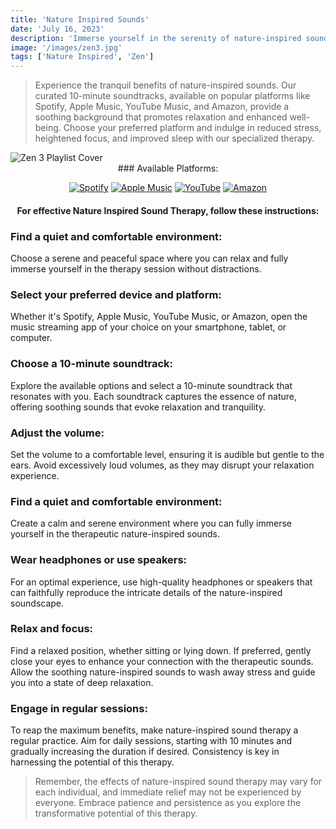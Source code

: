 ```yaml
---
title: 'Nature Inspired Sounds'
date: 'July 16, 2023'
description: 'Immerse yourself in the serenity of nature-inspired sounds for relaxation and well-being.'
image: '/images/zen3.jpg'
tags: ['Nature Inspired', 'Zen']
---
```




<Blockquote>
Experience the tranquil benefits of nature-inspired sounds. Our curated 10-minute soundtracks, available on popular platforms like Spotify, Apple Music, YouTube Music, and Amazon, provide a soothing background that promotes relaxation and enhanced well-being. Choose your preferred platform and indulge in reduced stress, heightened focus, and improved sleep with our specialized therapy.
</Blockquote>

<Image src="/images/zen3.jpg" alt="Zen 3 Playlist Cover" />

<div align="center">
### Available Platforms:

[![Spotify](/images/streaming-icons/spotify.png)](https://www.spotify.com/)
[![Apple Music](/images/streaming-icons/apple-music.png)](https://www.apple.com/apple-music/)
[![YouTube](/images/streaming-icons/youtube.png)](https://www.youtube.com/)
[![Amazon](/images/streaming-icons/amazon.png)](https://www.amazon.com/)

#### For effective Nature Inspired Sound Therapy, follow these instructions:
</div>

### <Highlighter>Find a quiet and comfortable environment:</Highlighter>
Choose a serene and peaceful space where you can relax and fully immerse yourself in the therapy session without distractions.

### <Highlighter>Select your preferred device and platform:</Highlighter>
Whether it's Spotify, Apple Music, YouTube Music, or Amazon, open the music streaming app of your choice on your smartphone, tablet, or computer.

### <Highlighter>Choose a 10-minute soundtrack:</Highlighter>
Explore the available options and select a 10-minute soundtrack that resonates with you. Each soundtrack captures the essence of nature, offering soothing sounds that evoke relaxation and tranquility.

### <Highlighter>Adjust the volume: </Highlighter>
Set the volume to a comfortable level, ensuring it is audible but gentle to the ears. Avoid excessively loud volumes, as they may disrupt your relaxation experience.

### <Highlighter>Find a quiet and comfortable environment:</Highlighter>
Create a calm and serene environment where you can fully immerse yourself in the therapeutic nature-inspired sounds.

### <Highlighter>Wear headphones or use speakers:</Highlighter>
For an optimal experience, use high-quality headphones or speakers that can faithfully reproduce the intricate details of the nature-inspired soundscape.

### <Highlighter>Relax and focus:</Highlighter>
Find a relaxed position, whether sitting or lying down. If preferred, gently close your eyes to enhance your connection with the therapeutic sounds. Allow the soothing nature-inspired sounds to wash away stress and guide you into a state of deep relaxation.

### <Highlighter>Engage in regular sessions:</Highlighter>
To reap the maximum benefits, make nature-inspired sound therapy a regular practice. Aim for daily sessions, starting with 10 minutes and gradually increasing the duration if desired. Consistency is key in harnessing the potential of this therapy.

<Blockquote>
Remember, the effects of nature-inspired sound therapy may vary for each individual, and immediate relief may not be experienced by everyone. Embrace patience and persistence as you explore the transformative potential of this therapy.
</Blockquote>